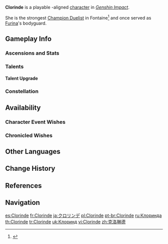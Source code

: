 {{CharacterTabs}}
{{About|the playable character|the [[Genius Invokation TCG]] Character Card|Clorinde (Character Card)}}
{{Character Infobox
|image            = <gallery>
Clorinde Card.png|Card
Character Clorinde Full Wish.png|Wish
Character Clorinde Game.png|In-Game
</gallery>

<!--Playable Character Information-->
|type             = Playable
|arkhe            = Ousia
|quality          = 5
|weapon           = Sword
|element          = Electro


<!--Character Information-->
|name             = Clorinde
|birthday         = September 20th
|realname         = <!-- Optional, if different from in-game name -->
|constellation    = Rapperia
|region           = Fontaine
|affiliation      = Trial Court
|dish             = "Tagged and Bagged"
|namecard         = Clorinde: Roleplay
|obtain           = * [[Illuminating Lightning|Event Wish &mdash; Illuminating Lightning]]
|obtainType       = Event-Exclusive
|event_name       = Illuminating Lightning
|releaseDate      = 2024-06-05

<!--Family-->
|mother           = Petronilla
|motherNote       = adoptive mother
|motherRef        = <ref>{{Ref/Quest|page=Hunters' Gathering}}</ref>

<!--Titles-->
|title            = Candlebearer, Shadowhunter
|title2           = Champion Duelist

<!--Voice Actors, refer to [[Genshin Impact Wiki:Manual of Style]] for the references-->
|voiceEN          = [[imdb:nm10851940|Crystal Lee]]<ref name="The Final Feast desc">YouTube: [https://youtu.be/9SbgmM3mSps Overture Teaser: The Final Feast] (Video Description)</ref>
|voiceCN          = [https://zh.moegirl.org.cn/赵涵雨 Zhao Hanyu ({{zh|赵涵雨}})]<ref name="The Final Feast ZH desc">Bilibili: [https://www.bilibili.com/video/BV1ss4y1k7CD {{zh|序曲PV&mdash;&mdash;「致终幕的欢宴」}}] (Video Description)</ref>
|voiceJP          = {{w|Yui Ishikawa|Ishikawa Yui ({{ja|石川由依}})}}<ref name="The Final Feast JP desc">YouTube: [https://youtu.be/tILKOAdPuIo {{ja|序曲PV「フィナーレへの歓宴」}}] (Video Description)</ref>
|voiceKR          = [https://namu.wiki/w/신나리(성우) Shin Na-ri ({{ko|신나리}})]<ref name="Shin Na-ri The Final Feast KR desc">YouTube: [https://youtu.be/jJfxBACf2_o {{ko|서곡 PV-「종막을 향한 연회」}}] (Video Description)</ref>
}}
'''Clorinde'''  is a playable {{Color|Ousia}}-aligned {{Electro}} [[character]] in ''[[Genshin Impact]]''.

She is the strongest [[Champion Duelist]] in Fontaine<ref> {{Ref/Quest|The City of Rains and Remembrance}}</ref> and once served as [[Furina]]'s bodyguard.

==Gameplay Info==
===Ascensions and Stats===
{{Character Ascensions and Stats}}

===Talents===
{{Talent Table}}

====Talent Upgrade====
{{Talent Upgrade}}

===Constellation===
{{Constellation Table}}

==Availability ==
=== Character Event Wishes===
{{Featured}}

===Chronicled Wishes===
{{Featured|chronicled=1}}

==Other Languages==
{{Other Languages
|default_hidden = 1
|en       = Clorinde
|zhs      = 克洛琳德
|zhs_rm   = Kèluòlíndé
|zht      = 克洛琳德
|zht_rm   = Kèluòlíndé
|ja       = クロリンデ
|ja_rm    = Kurorinde
|ko       = 클로린드
|es       = Clorinde
|fr       = Clorinde
|ru       = Клоринда
|th       = Clorinde
|vi       = Clorinde
|de       = Clorinde
|id       = Clorinde
|pt       = Clorinde
|tr       = Clorinde
|it       = Clorinde
}}

==Change History==
{{Change History|4.7|introduced=4.0}}

==References==
{{Reflist}}

==Navigation==
{{Character Navbox}}

[[es:Clorinde]]
[[fr:Clorinde]]
[[ja:クロリンデ]]
[[pl:Clorinde]]
[[pt-br:Clorinde]]
[[ru:Клоринда]]
[[th:Clorinde]]
[[tr:Clorinde]]
[[uk:Клоринд]]
[[vi:Clorinde]]
[[zh:克洛琳德]]